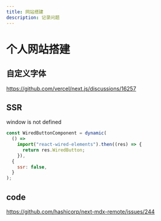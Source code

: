 ```yaml
---
title: 网站搭建
description: 记录问题
---
```


# 个人网站搭建

## 自定义字体
https://github.com/vercel/next.js/discussions/16257

## SSR
window is not defined

```javascript
const WiredButtonComponent = dynamic(
  () =>
    import("react-wired-elements").then((res) => {
      return res.WiredButton;
    }),
  {
    ssr: false,
  }
);
```

## code

https://github.com/hashicorp/next-mdx-remote/issues/244